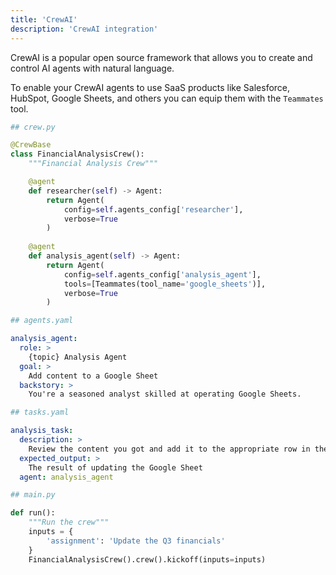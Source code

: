 ```yaml
---
title: 'CrewAI'
description: 'CrewAI integration'
---
```


CrewAI is a popular open source framework that allows you to create and control AI agents with natural language. 

To enable your CrewAI agents to use SaaS products like Salesforce, HubSpot, Google Sheets, and others you can equip them with the `Teammates` tool.


```python
## crew.py

@CrewBase
class FinancialAnalysisCrew():
	"""Financial Analysis Crew"""

	@agent
	def researcher(self) -> Agent:
		return Agent(
			config=self.agents_config['researcher'],
			verbose=True
		)
	
	@agent
	def analysis_agent(self) -> Agent:
		return Agent(
			config=self.agents_config['analysis_agent'],
			tools=[Teammates(tool_name='google_sheets')],
			verbose=True
		)
```

```yaml
## agents.yaml

analysis_agent:
  role: >
    {topic} Analysis Agent
  goal: >
    Add content to a Google Sheet
  backstory: >
    You're a seasoned analyst skilled at operating Google Sheets.
```

```yaml
## tasks.yaml

analysis_task:
  description: >
    Review the content you got and add it to the appropriate row in the Google Sheet
  expected_output: >
    The result of updating the Google Sheet
  agent: analysis_agent
```

```python
## main.py

def run():
    """Run the crew"""
    inputs = {
        'assignment': 'Update the Q3 financials'
    }
    FinancialAnalysisCrew().crew().kickoff(inputs=inputs)

```
